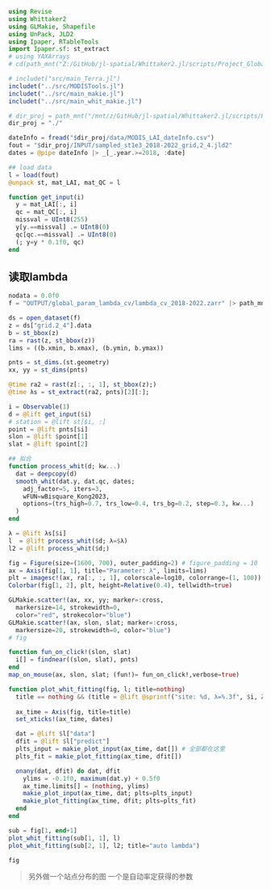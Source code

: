 ```julia
using Revise
using Whittaker2
using GLMakie, Shapefile
using UnPack, JLD2
using Ipaper, RTableTools
import Ipaper.sf: st_extract
# using YAXArrays
# cd(path_mnt("Z:/GitHub/jl-spatial/Whittaker2.jl/scripts/Project_Global_LAI_smoothing"))

# includet("src/main_Terra.jl")
includet("../src/MODISTools.jl")
includet("../src/main_makie.jl")
includet("../src/main_whit_makie.jl")
```

```julia
# dir_proj = path_mnt("/mnt/z/GitHub/jl-spatial/Whittaker2.jl/scripts/Project_Global_LAI_smoothing")
dir_proj = "./"

dateInfo = fread("$dir_proj/data/MODIS_LAI_dateInfo.csv")
fout = "$dir_proj/INPUT/sampled_st1e3_2018-2022_grid,2_4.jld2"
dates = @pipe dateInfo |> _[_.year.>=2018, :date]

## load data
l = load(fout)
@unpack st, mat_LAI, mat_QC = l

function get_input(i)
  y = mat_LAI[:, i]
  qc = mat_QC[:, i]
  missval = UInt8(255)
  y[y.==missval] .= UInt8(0)
  qc[qc.==missval] .= UInt8(0)
  (; y=y * 0.1f0, qc)
end

```

## 读取lambda

```julia
nodata = 0.0f0
f = "OUTPUT/global_param_lambda_cv/lambda_cv_2018-2022.zarr" |> path_mnt

ds = open_dataset(f)
z = ds["grid.2_4"].data
b = st_bbox(z)
ra = rast(z, st_bbox(z))
lims = ((b.xmin, b.xmax), (b.ymin, b.ymax))
```

```julia
pnts = st_dims.(st.geometry)
xx, yy = st_dims(pnts)

@time ra2 = rast(z[:, :, 1], st_bbox(z);)
@time λs = st_extract(ra2, pnts)[2][:];
```

```julia
i = Observable(1)
d = @lift get_input($i)
# station = @lift st[$i, :]
point = @lift pnts[$i]
slon = @lift $point[1]
slat = @lift $point[2]

## 拟合
function process_whit(d; kw...)
  dat = deepcopy(d)
  smooth_whit(dat.y, dat.qc, dates;
    adj_factor=5, iters=3,
    wFUN=wBisquare_Kong2023,
    options=(trs_high=0.7, trs_low=0.4, trs_bg=0.2, step=0.3, kw...)
  )
end

λ = @lift λs[$i]
l  = @lift process_whit($d; λ=$λ)
l2 = @lift process_whit($d;)

fig = Figure(size=(1600, 700), outer_padding=2) # figure_padding = 10
ax = Axis(fig[1, 1], title="Parameter: λ", limits=lims)
plt = imagesc!(ax, ra[:, :, 1], colorscale=log10, colorrange=(1, 100))
Colorbar(fig[1, 2], plt, height=Relative(0.4), tellwidth=true)

GLMakie.scatter!(ax, xx, yy; marker=:cross,
  markersize=14, strokewidth=0,
  color="red", strokecolor="blue")
GLMakie.scatter!(ax, slon, slat; marker=:cross,
  markersize=20, strokewidth=0, color="blue")
# fig

function fun_on_click!(slon, slat)
  i[] = findnear((slon, slat), pnts)
end
map_on_mouse(ax, slon, slat; (fun!)= fun_on_click!,verbose=true)

function plot_whit_fitting(fig, l; title=nothing)
  title == nothing && (title = @lift @sprintf("site: %d, λ=%.3f", $i, λs[$i]))
  
  ax_time = Axis(fig, title=title)
  set_xticks!(ax_time, dates)

  dat = @lift $l["data"]
  dfit = @lift $l["predict"]
  plts_input = makie_plot_input(ax_time, dat[]) # 全部都在这里
  plts_fit = makie_plot_fitting(ax_time, dfit[])

  onany(dat, dfit) do dat, dfit
    ylims = -0.1f0, maximum(dat.y) + 0.5f0
    ax_time.limits[] = (nothing, ylims)
    makie_plot_input(ax_time, dat; plts=plts_input)
    makie_plot_fitting(ax_time, dfit; plts=plts_fit)
  end
end

sub = fig[1, end+1]
plot_whit_fitting(sub[1, 1], l)
plot_whit_fitting(sub[2, 1], l2; title="auto lambda")

fig
```

> 另外做一个站点分布的图
> 一个是自动率定获得的参数
